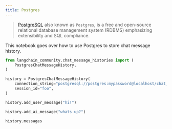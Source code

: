 ```yaml
---
title: Postgres
---
```


>[PostgreSQL](https://en.wikipedia.org/wiki/PostgreSQL) also known as `Postgres`, is a free and open-source relational database management system (RDBMS) emphasizing extensibility and SQL compliance.

This notebook goes over how to use Postgres to store chat message history.

```python
from langchain_community.chat_message_histories import (
    PostgresChatMessageHistory,
)

history = PostgresChatMessageHistory(
    connection_string="postgresql://postgres:mypassword@localhost/chat_history",
    session_id="foo",
)

history.add_user_message("hi!")

history.add_ai_message("whats up?")
```

```python
history.messages
```
